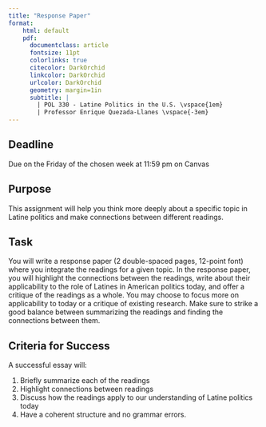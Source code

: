 ```yaml
---
title: "Response Paper"
format:
    html: default
    pdf: 
      documentclass: article
      fontsize: 11pt
      colorlinks: true
      citecolor: DarkOrchid
      linkcolor: DarkOrchid
      urlcolor: DarkOrchid
      geometry: margin=1in
      subtitle: | 
        | POL 330 - Latine Politics in the U.S. \vspace{1em}
        | Professor Enrique Quezada-Llanes \vspace{-3em}
---
```


:::{.callout-important}
## Deadline

Due on the Friday of the chosen week at 11:59 pm on Canvas
:::



## Purpose

This assignment will help you think more deeply about a specific topic in Latine politics and make connections between different readings.


## Task

You will write a response paper (2 double-spaced pages, 12-point font) where you integrate the readings for a given topic. In the response paper, you will highlight the connections between the readings, write about their applicability to the role of Latines in American politics today, and offer a critique of the readings as a whole. You may choose to focus more on applicability to today or a critique of existing research. Make sure to strike a good balance between summarizing the readings and finding the connections between them.



## Criteria for Success

A successful essay will:

1. Briefly summarize each of the readings
2. Highlight connections between readings
3. Discuss how the readings apply to our understanding of Latine politics today
4. Have a coherent structure and no grammar errors.



